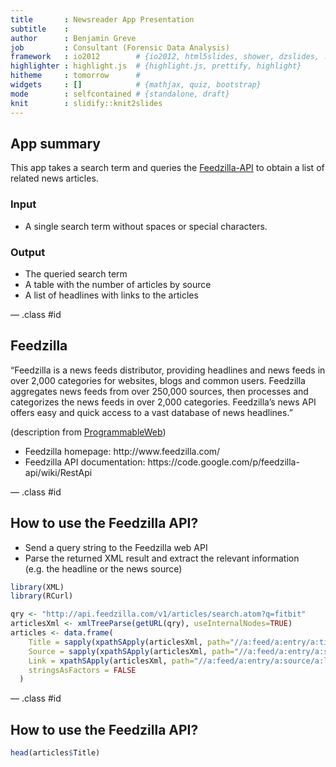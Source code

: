 ```yaml
---
title       : Newsreader App Presentation
subtitle    : 
author      : Benjamin Greve
job         : Consultant (Forensic Data Analysis)
framework   : io2012        # {io2012, html5slides, shower, dzslides, ...}
highlighter : highlight.js  # {highlight.js, prettify, highlight}
hitheme     : tomorrow      # 
widgets     : []            # {mathjax, quiz, bootstrap}
mode        : selfcontained # {standalone, draft}
knit        : slidify::knit2slides
---
```




## App summary

This app takes a search term and queries the [Feedzilla-API](https://code.google.com/p/feedzilla-api/wiki/RestApi) to obtain a list of related news articles.

### Input

- A single search term without spaces or special characters.

### Output

- The queried search term
- A table with the number of articles by source
- A list of headlines with links to the articles



--- .class #id 

## Feedzilla

"Feedzilla is a news feeds distributor, providing headlines and news feeds in over 2,000 categories for websites, blogs and common users. Feedzilla aggregates news feeds from over 250,000 sources, then processes and categorizes the news feeds in over 2,000 categories. Feedzilla’s news API offers easy and quick access to a vast database of news headlines."  

(description from [ProgrammableWeb](http://www.programmableweb.com/api/feedzilla))  

- Feedzilla homepage: http://www.feedzilla.com/
- Feedzilla API documentation: https://code.google.com/p/feedzilla-api/wiki/RestApi



--- .class #id 

## How to use the Feedzilla API?

- Send a query string to the Feedzilla web API
- Parse the returned XML result and extract the relevant information (e.g. the headline or the news source)

```r
library(XML)
library(RCurl)

qry <- "http://api.feedzilla.com/v1/articles/search.atom?q=fitbit"
articlesXml <- xmlTreeParse(getURL(qry), useInternalNodes=TRUE)
articles <- data.frame(
    Title = sapply(xpathSApply(articlesXml, path="//a:feed/a:entry/a:title", namespaces=c(a="http://www.w3.org/2005/Atom")), xmlValue),
    Source = sapply(xpathSApply(articlesXml, path="//a:feed/a:entry/a:source/a:title", namespaces=c(a="http://www.w3.org/2005/Atom")), xmlValue),
    Link = xpathSApply(articlesXml, path="//a:feed/a:entry/a:source/a:link/@href", namespaces=c(a="http://www.w3.org/2005/Atom")),
    stringsAsFactors = FALSE
  )
```



--- .class #id 

## How to use the Feedzilla API?

```r
head(articles$Title)
```









